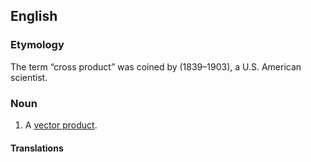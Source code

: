 ==English==
{{wikipedia}}

===Etymology===
The term &ldquo;cross product&rdquo; was coined by {{w|Josiah Willard Gibbs}} (1839–1903), a U.S. American scientist.

===Noun===
{{en-noun}}

# {{lb|en|linear algebra}} A [[vector product]].
#: {{ux|en|The '''cross product''' can be derived like so: given a pair of vectors <math>\xi</math> and <math>\eta</math>, solve for a vector <math>\zeta</math> which is perpendicular to both <math>\xi</math> and <math>\eta</math>, i.e., whose dot product with both <math>\xi</math> and <math>\eta</math> is zero.}}

====Translations====
{{trans-see|vector product}}
